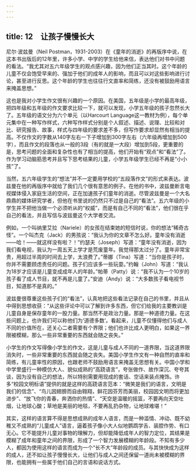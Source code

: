 ```yaml
---
---
---
```

title: 12　让孩子慢慢长大
---




尼尔·波兹曼（Neil Postman，1931-2003）在《童年的消逝》的再版序中说，在这本书出版后的12年里，许多小学、中学的学生给他来信，表达他们对书中问题的看法。“我尤其对五六年级学生的观点感兴趣，因为他们正当其时。这个年龄的儿童不仅会饱受早来的、强加于他们的成年人的影响，而且可以对这些影响进行讨论，甚至进行反思。这个年龄的学生也往往行文直率和简练，还没有被鼓励用语言来掩盖思想。”

这也是我对小学生作文很有兴趣的一个原因。在美国，五年级是小学的最高年级，把四年级和五年级的作文要求比较一下，就可以发现，小学五年级的孩子忽然长大了。五年级的语文分为六个单元（以Harcourt Language这一教材为例），每个单元集中在一种写作样式，六种写作样式分别是个人叙述、描述、说理、比较和对比、研究报告、故事，样式与四年级的要求差不多，但写作要求却显然有相当的提高。不仅作文的字数从140字左右一下子增加到300字左右（六年级再增加到500字），而且作文的段落也从一般的3段（有的就是一大段）增加到5段，更重要的是，思考问题的全面和复杂性也有了相当的提高，他们开始有“观点”和“看法”了。作为学习动脑筋思考并且写下思考结果的儿童，小学五年级学生已经不再是“小小孩”了。

当然，五六年级学生的“想法”并不一定要用学校的“五段落作文”的形式来表达。波兹曼在他的再版序中就给了我们几个很有意思的例子。在他的书中，波兹曼断言电视媒体侵入家庭生活的空间，正在加速孩子们童年的消逝。尽管波兹曼是一个大名鼎鼎的媒体研究学者，但他在书里说的仍然只不过是自己的“看法”。五六年级的小学生并不把他当做一个必须听从的“权威”，而是有自己不同的“看法”，他们很在乎自己的看法，并且写信与波兹曼这个大学者交流。

例如，一个叫纳里艾拉（Nariele）的女孩在结束她的短信时说，你的想法“稀奇古怪”。一个叫杰克（Jack）的男孩说：“我认为你的文章不怎么好。童年没有消逝——哈！——就这样没有啦？！”约瑟夫（Joseph）写道：“童年没有消逝，因为我们看电视，我认为一周五天上学才是荒废童年。我觉得那太过分了。童年非常宝贵，用超过半周的时间去上学，太浪费了。”蒂娜（Tina）写道：“当你是孩子时，你并不需要顾虑责任的问题。孩子们应该多一些玩耍。”约翰（John）写道：“我认为18岁才应该是儿童变成成年人的年龄。”帕蒂（Patty）说：“我不认为一个10岁的孩子看了成人节目，就不再是儿童了。”安迪（Andy）说：“大多数孩子看电视节目，知道那不是真的。”

波兹曼很尊重这些孩子们的“看法”，认真地把这些看法记录在自己的书里，并且从中得到思想收获：“从这些评论中可以了解到许多东西，但它们给我的主要教训是儿童自身是保存童年的一股力量。那当然不是政治力量。那是一种道德力量。在这些问题上，也许我们可以称他们为‘道德多数’。看起来，儿童不仅懂得他们与成人不同的价值所在，还关心二者需要有个界限；他们也许比成人更明白，如果这一界限被模糊，那么一些非常重要的东西就会随之丧失。”

小学生的作文写得像小学生的作文，这是儿童与成人不同的一道界限，当这道界限消失时，一些非常重要的东西就会随之丧失。美国小学生作文有一种自然的直率和简练，有儿童率性的原因，也跟老师不鼓励用语言来掩盖无思想有关。中国小学和中学里盛行一种模仿大人、貌似成熟的“高跷语言”，夸张做作、故作深沉、夸夸其谈，因为没有自己的想法，所以特别需要用现成的套话、空话来装点掩饰。许多“校园文明标语”提供的就是这样的高跷语言范本：“微笑是我们的语言，文明是我们的信念”、“鸟儿因翅膀而自由翱翔，鲜花因芬芳而美丽，校园因文明而将更加进步”、“放飞你的青春，奔洒你的热情”、“天空是温暖的摇篮，不要再向天空吐烟，让地球心酸；草地是美丽的地毯，不要再乱扔杂物，让地球难堪！”

其实，这样的语言算不得是思想成熟的成年人语言，而是一种滥情、冲动、既不幼稚又不成熟的“儿童成人”语言，逼着孩子像小大人似地鹦鹉学舌、装腔作势、有口无心。它不能提升儿童对事物的理解力，但却能降低成年人的智力定位，其结果是模糊了成年和童年之间的界限，形成了一个智力发展模糊的年龄段。不知有多少人，都因为使用这样的语言而成为一个“长不大”年龄段的成员。与其快快成为这样的成人，还不如让孩子慢慢长大，让他们与成人之间还保留一道尚未被模糊的界限，也能拥有一些属于他们自己的言语和说话方式。